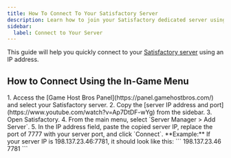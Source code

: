 ```yaml
---
title: How To Connect To Your Satisfactory Server
description: Learn how to join your Satisfactory dedicated server using the IP address.
sidebar:
  label: Connect to Your Server
---
```


This guide will help you quickly connect to your [Satisfactory server](https://www.gamehostbros.com/satisfactory-server-hosting/) using an IP address.

## How to Connect Using the In-Game Menu
<Steps>
1. Access the [Game Host Bros Panel](https://panel.gamehostbros.com/) and select your Satisfactory server.
2. Copy the [server IP address and port](https://www.youtube.com/watch?v=Ap7DtDF-wYg) from the sidebar.
3. Open Satisfactory.
4. From the main menu, select `Server Manager > Add Server`.
5. In the IP address field, paste the copied server IP, replace the port of 7777 with your server port, and click `Connect`.
</Steps>
**Example:** If your server IP is 198.137.23.46:7781, it should look like this:
```
198.137.23.46
7781
```